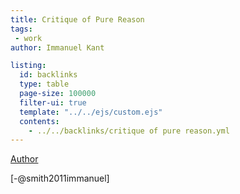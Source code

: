 ```yaml
---
title: Critique of Pure Reason
tags: 
 - work
author: Immanuel Kant

listing:
  id: backlinks
  type: table
  page-size: 100000
  filter-ui: true
  template: "../../ejs/custom.ejs"
  contents:
    - ../../backlinks/critique of pure reason.yml
---
```


[Author](/docs/phil/Immanuel Kant.html)

[-@smith2011immanuel]